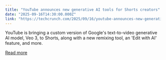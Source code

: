 ```yaml
---
title: "YouTube announces new generative AI tools for Shorts creators"
date: "2025-09-16T14:30:00.000Z"
link: "https://techcrunch.com/2025/09/16/youtube-announces-new-generative-ai-tools-for-shorts-creators/"
---
```


YouTube is bringing a custom version of Google's text-to-video generative AI model, Veo 3, to Shorts, along with a new remixing tool, an 'Edit with AI' feature, and more.

[Read more](https://techcrunch.com/2025/09/16/youtube-announces-new-generative-ai-tools-for-shorts-creators/)
